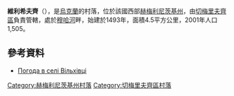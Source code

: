 {{coord|49|4|50|N|26|14|54|E|scale:100000|display=title}}

'''維利希夫齊'''（{{lang-uk|Вільхівці}}），是[[烏克蘭|烏克蘭]]的村落，位於該國西部[[赫梅利尼茨基州|赫梅利尼茨基州]]，由[[切梅里夫齊區|切梅里夫齊區]]負責管轄，處於[[穆哈河_(茲布魯奇河支流)|穆哈河]]畔，始建於1493年，面積4.5平方公里，2001年人口1,505。

==參考資料==
* [http://weather.in.ua/ua/hmel'nickaja/4034 Погода в селі Вільхівці] {{Wayback|url=http://weather.in.ua/ua/hmel'nickaja/4034 |date=20160305204527 }}

{{DEFAULTSORT:Вільхівці}}
[[Category:赫梅利尼茨基州村落|Category:赫梅利尼茨基州村落]]
[[Category:切梅里夫齊區村落|Category:切梅里夫齊區村落]]


{{Khmelnytskyi-geo-stub}}